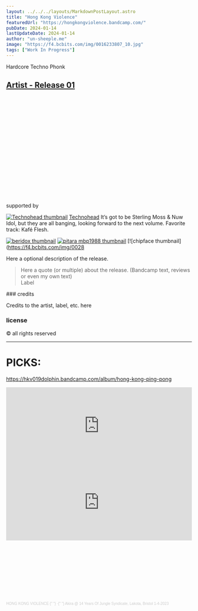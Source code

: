 ```yaml
---
layout: ../../../layouts/MarkdownPostLayout.astro
title: "Hong Kong Violence"
featuredUrl: "https://hongkongviolence.bandcamp.com/"
pubDate: 2024-01-14
lastUpdateDate: 2024-01-14
author: "un-sheeple.me"
image: "https://f4.bcbits.com/img/0016233807_10.jpg"
tags: ["Work In Progress"]
---
```



Hardcore Techno Phonk

## <a href="" target="_blank">Artist - Release 01</a>

<ReleaseInformation
  releaseDate=""
  label=""
  catalogNumber=""
  series="SERIESNAME - PART #"
  country="Malden, Netherlands"
  genre="Genre With Capital Letters"
  imgUrl="image url of the physical release"
  imgAlt=""
/>

<iframe style="border: 0; width: 100%; height: 274px;" src="" seamless>
  <a href="https://dosisdecibelrecords.bandcamp.com/album/dosis-decibel-013"></a>
</iframe>

supported by

[![Technohead thumbnail](https://f4.bcbits.com/img/0026433229_42.jpg)](https://bandcamp.com/winchman?from=fanthanks) [Technohead](https://bandcamp.com/winchman?from=fanthanks) <span class="bandcamp-supporter-comment">It’s got to be Sterling Moss & Nuw Idol, but they are all banging, looking forward to the next volume. Favorite track: Kafé Flesh.</span>

[![_beridox_ thumbnail](https://f4.bcbits.com/img/0033138377_42.jpg)](https://bandcamp.com/_beridox_?from=fanthanks) [![pitara mbp1988 thumbnail](https://f4.bcbits.com/img/0032644052_42.jpg)](https://bandcamp.com/mbp1988?from=fanthanks) [![chipface thumbnail](https://f4.bcbits.com/img/0028

Here a optional description of the release.

<blockquote>
  Here a quote (or multiple) about the release. (Bandcamp text, reviews or even
  my own text)
  <footer>Label</footer>
</blockquote>

<div class="bandcamp-final-credits">
### credits

Credits to the artist, label, etc. here

### license

&copy; all rights reserved

</div>

<hr />

# PICKS:

https://hkv019dolphin.bandcamp.com/album/hong-kong-ping-pong

<iframe
  style="border: 0; width: 100%; height: 208px;"
  src="https://bandcamp.com/EmbeddedPlayer/album=2679362951/size=large/bgcol=333333/linkcol=e32c14/artwork=none/transparent=true/"
  seamless
>
  <a href="https://hkv019dolphin.bandcamp.com/album/hong-kong-ping-pong">
    Hong Kong Ping Pong by HKV019: Dolphin
  </a>
</iframe>

<iframe
  style="border: 0; width: 100%; height: 208px;"
  src="https://bandcamp.com/EmbeddedPlayer/album=2117003651/size=large/bgcol=333333/linkcol=ffffff/artwork=none/transparent=true/"
  seamless
>
  <a href="https://hkv017hellfish.bandcamp.com/album/the-hong-kong-chop">
    The Hong Kong Chop by HKV017:Hellfish
  </a>
</iframe>

<iframe
  width="100%"
  height="166"
  scrolling="no"
  style="border: none; overflow: auto;"

allow="autoplay"
src="https://w.soundcloud.com/player/?url=https%3A//api.soundcloud.com/tracks/1571587303&color=%23302f82&auto_play=false&hide_related=false&show_comments=true&show_user=true&show_reposts=false&show_teaser=true"

> </iframe>

<div style="font-size: 10px; color: #cccccc;line-break: anywhere;word-break: normal;overflow: hidden;white-space: nowrap;text-overflow: ellipsis; font-family: Interstate,Lucida Grande,Lucida Sans Unicode,Lucida Sans,Garuda,Verdana,Tahoma,sans-serif;font-weight: 100;">
  <a
    href="https://soundcloud.com/hkv"
    title="HONG KONG VIOLENCE"
    target="_blank"
    style="color: #cccccc; text-decoration: none;"
  >
    HONG KONG VIOLENCE
  </a>{" "}
  ·{" "}
  <a
    href="https://soundcloud.com/hkv/akira-14-years-of-jungle-syndicate-lakota-bristol-1-4-2023"
    title="Akira @ 14 Years Of Jungle Syndicate, Lakota, Bristol 1-4-2023"
    target="_blank"
    style="color: #cccccc; text-decoration: none;"
  >
    Akira @ 14 Years Of Jungle Syndicate, Lakota, Bristol 1-4-2023
  </a>
</div>
